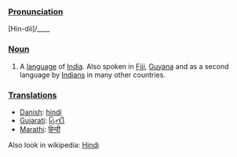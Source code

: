 ===[[Pronunciation]]===
[Hin-dii]/____

===[[Noun]]===
# A [[language]] of [[India]].  Also spoken in [[Fiji]], [[Guyana]] and as a second language by [[Indian]]s in many other countries.
===[[Translation]]s===
*[[Danish]]: [[hindi]]
*[[Gujarati]]: [[હિન્દી]] 
*[[Marathi]]: [[हिन्दी]]

Also look in wikipedia: [[w:Hindi|Hindi]]
